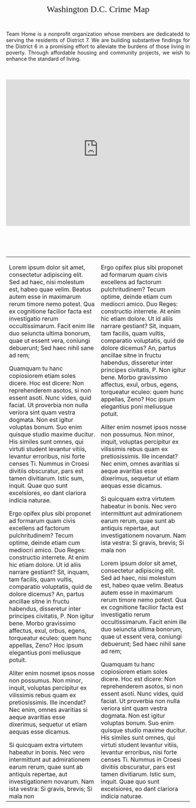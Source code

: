 <br>
<br>
<br>
<br>
<p style="text-align: center;"><span style="font-size:24px;"><span style="font-family:georgia,serif;">Washington D.C. Crime Map</span></span></p>
<br>
<p style="text-align: justify;">Team Home is a nonprofit organization whose members are dedicatedd to serving the residents of District 7. We are building substantive findings for the District 6 in a promising effort to alleviate the burdens of those living in poverty. Through affordable housing and community projects, we wish to enhance the standard of living.</p>
<br>
<br>
<iframe src="https://easytoremember.shinyapps.io/public_policy/" style="border: none; width: 100%; height: 400px"></iframe>
<br>
<br>
<br>
<br>
<br>
<table style="height: 100%;" width="100%" cellpadding="5px">
<tbody>
<tr>
<td>
Lorem ipsum dolor sit amet, consectetur adipiscing elit. Sed ad haec, nisi molestum est, habeo quae velim. Beatus autem esse in maximarum rerum timore nemo potest. Qua ex cognitione facilior facta est investigatio rerum occultissimarum. Facit enim ille duo seiuncta ultima bonorum, quae ut essent vera, coniungi debuerunt; Sed haec nihil sane ad rem;

Quamquam tu hanc copiosiorem etiam soles dicere. Hoc est dicere: Non reprehenderem asotos, si non essent asoti. Nunc vides, quid faciat. Ut proverbia non nulla veriora sint quam vestra dogmata. Non est igitur voluptas bonum. Suo enim quisque studio maxime ducitur. His similes sunt omnes, qui virtuti student levantur vitiis, levantur erroribus, nisi forte censes Ti. Nummus in Croesi divitiis obscuratur, pars est tamen divitiarum. Istic sum, inquit. Quae quo sunt excelsiores, eo dant clariora indicia naturae.

Ergo opifex plus sibi proponet ad formarum quam civis excellens ad factorum pulchritudinem? Tecum optime, deinde etiam cum mediocri amico. Duo Reges: constructio interrete. At enim hic etiam dolore. Ut id aliis narrare gestiant? Sit, inquam, tam facilis, quam vultis, comparatio voluptatis, quid de dolore dicemus? An, partus ancillae sitne in fructu habendus, disseretur inter principes civitatis, P. Non igitur bene. Morbo gravissimo affectus, exul, orbus, egens, torqueatur eculeo: quem hunc appellas, Zeno? Hoc ipsum elegantius poni meliusque potuit.

Aliter enim nosmet ipsos nosse non possumus. Non minor, inquit, voluptas percipitur ex vilissimis rebus quam ex pretiosissimis. Ille incendat? Nec enim, omnes avaritias si aeque avaritias esse dixerimus, sequetur ut etiam aequas esse dicamus.

Si quicquam extra virtutem habeatur in bonis. Nec vero intermittunt aut admirationem earum rerum, quae sunt ab antiquis repertae, aut investigationem novarum. Nam ista vestra: Si gravis, brevis; Si mala non 
</td>

<td>
Ergo opifex plus sibi proponet ad formarum quam civis excellens ad factorum pulchritudinem? Tecum optime, deinde etiam cum mediocri amico. Duo Reges: constructio interrete. At enim hic etiam dolore. Ut id aliis narrare gestiant? Sit, inquam, tam facilis, quam vultis, comparatio voluptatis, quid de dolore dicemus? An, partus ancillae sitne in fructu habendus, disseretur inter principes civitatis, P. Non igitur bene. Morbo gravissimo affectus, exul, orbus, egens, torqueatur eculeo: quem hunc appellas, Zeno? Hoc ipsum elegantius poni meliusque potuit.

Aliter enim nosmet ipsos nosse non possumus. Non minor, inquit, voluptas percipitur ex vilissimis rebus quam ex pretiosissimis. Ille incendat? Nec enim, omnes avaritias si aeque avaritias esse dixerimus, sequetur ut etiam aequas esse dicamus.

Si quicquam extra virtutem habeatur in bonis. Nec vero intermittunt aut admirationem earum rerum, quae sunt ab antiquis repertae, aut investigationem novarum. Nam ista vestra: Si gravis, brevis; Si mala non 

Lorem ipsum dolor sit amet, consectetur adipiscing elit. Sed ad haec, nisi molestum est, habeo quae velim. Beatus autem esse in maximarum rerum timore nemo potest. Qua ex cognitione facilior facta est investigatio rerum occultissimarum. Facit enim ille duo seiuncta ultima bonorum, quae ut essent vera, coniungi debuerunt; Sed haec nihil sane ad rem;

Quamquam tu hanc copiosiorem etiam soles dicere. Hoc est dicere: Non reprehenderem asotos, si non essent asoti. Nunc vides, quid faciat. Ut proverbia non nulla veriora sint quam vestra dogmata. Non est igitur voluptas bonum. Suo enim quisque studio maxime ducitur. His similes sunt omnes, qui virtuti student levantur vitiis, levantur erroribus, nisi forte censes Ti. Nummus in Croesi divitiis obscuratur, pars est tamen divitiarum. Istic sum, inquit. Quae quo sunt excelsiores, eo dant clariora indicia naturae.
</td>
</tr>
</tbody>
</table>
<br>
<br>
<br>